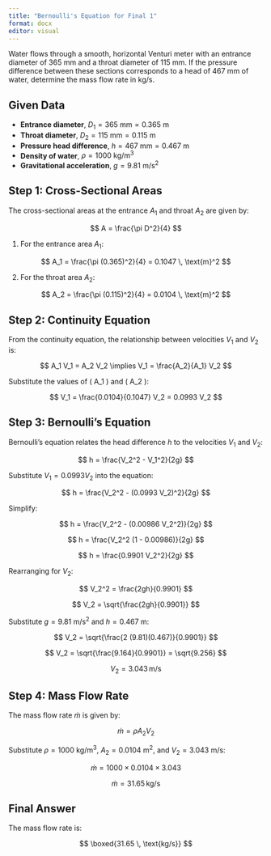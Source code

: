 ```yaml
---
title: "Bernoulli's Equation for Final 1"
format: docx
editor: visual
---
```


Water flows through a smooth, horizontal Venturi meter with an entrance diameter of 365 mm and a throat diameter of 115 mm. If the pressure difference between these sections corresponds to a head of 467 mm of water, determine the mass flow rate in kg/s.

## **Given Data**

-   **Entrance diameter**, $D_1 = 365\ \text{mm} = 0.365\ \text{m}$
-   **Throat diameter**, $D_2 = 115\ \text{mm} = 0.115\ \text{m}$
-   **Pressure head difference**, $h = 467\ \text{mm} = 0.467\ \text{m}$
-   **Density of water**, $\rho = 1000\ \text{kg/m}^3$
-   **Gravitational acceleration**, $g = 9.81\ \text{m/s}^2$

## **Step 1: Cross-Sectional Areas**

The cross-sectional areas at the entrance $A_1$ and throat $A_2$ are given by:

$$
A = \frac{\pi D^2}{4}
$$

1.  For the entrance area $A_1$:

$$
A_1 = \frac{\pi (0.365)^2}{4} = 0.1047 \, \text{m}^2
$$

2.  For the throat area $A_2$:

$$
A_2 = \frac{\pi (0.115)^2}{4} = 0.0104 \, \text{m}^2
$$

## **Step 2: Continuity Equation**

From the continuity equation, the relationship between velocities $V_1$ and $V_2$ is:

$$
A_1 V_1 = A_2 V_2 \implies V_1 = \frac{A_2}{A_1} V_2
$$

Substitute the values of ( A_1 ) and ( A_2 ):

$$
V_1 = \frac{0.0104}{0.1047} V_2 = 0.0993 V_2
$$

## **Step 3: Bernoulli's Equation**

Bernoulli’s equation relates the head difference $h$ to the velocities $V_1$ and $V_2$:

$$
h = \frac{V_2^2 - V_1^2}{2g}
$$

Substitute $V_1 = 0.0993 V_2$ into the equation:

$$
h = \frac{V_2^2 - (0.0993 V_2)^2}{2g}
$$

Simplify:

$$
h = \frac{V_2^2 - (0.00986 V_2^2)}{2g}
$$

$$
h = \frac{V_2^2 (1 - 0.00986)}{2g}
$$

$$
h = \frac{0.9901 V_2^2}{2g}
$$

Rearranging for $V_2$:

$$
V_2^2 = \frac{2gh}{0.9901}
$$

$$
V_2 = \sqrt{\frac{2gh}{0.9901}}
$$

Substitute $g = 9.81\ \text{m/s}^2$ and $h = 0.467\ \text{m}$:

$$
V_2 = \sqrt{\frac{2 (9.81)(0.467)}{0.9901}}
$$

$$
V_2 = \sqrt{\frac{9.164}{0.9901}} = \sqrt{9.256}
$$

$$
V_2 = 3.043 \, \text{m/s}
$$

## **Step 4: Mass Flow Rate**

The mass flow rate $\dot{m}$ is given by:

$$
\dot{m} = \rho A_2 V_2
$$

Substitute $\rho = 1000\ \text{kg/m}^3$, $A_2 = 0.0104\ \text{m}^2$, and $V_2 = 3.043\ \text{m/s}$:

$$
\dot{m} = 1000 \times 0.0104 \times 3.043
$$

$$
\dot{m} = 31.65 \, \text{kg/s}
$$

## **Final Answer**

The mass flow rate is:

$$
\boxed{31.65 \, \text{kg/s}}
$$
